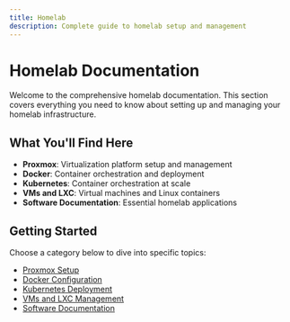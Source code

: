 ```yaml
---
title: Homelab
description: Complete guide to homelab setup and management
---
```


# Homelab Documentation

Welcome to the comprehensive homelab documentation. This section covers everything you need to know about setting up and managing your homelab infrastructure.

## What You'll Find Here

- **Proxmox**: Virtualization platform setup and management
- **Docker**: Container orchestration and deployment
- **Kubernetes**: Container orchestration at scale
- **VMs and LXC**: Virtual machines and Linux containers
- **Software Documentation**: Essential homelab applications

## Getting Started

Choose a category below to dive into specific topics:

- [Proxmox Setup](/docs/homelab/proxmox)
- [Docker Configuration](/docs/homelab/docker)
- [Kubernetes Deployment](/docs/homelab/kubernetes)
- [VMs and LXC Management](/docs/homelab/vms-lxc)
- [Software Documentation](/docs/homelab/software)